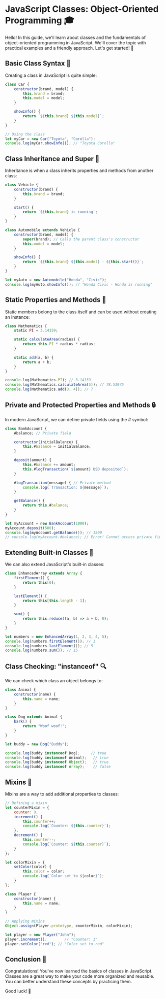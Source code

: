 # JavaScript Classes: Object-Oriented Programming 🎓

Hello! In this guide, we'll learn about classes and the fundamentals of object-oriented programming in JavaScript. We'll cover the topic with practical examples and a friendly approach. Let's get started! 👋

## Basic Class Syntax 📝

Creating a class in JavaScript is quite simple:

```javascript
class Car {
    constructor(brand, model) {
        this.brand = brand;
        this.model = model;
    }

    showInfo() {
        return `${this.brand} ${this.model}`;
    }
}

// Using the class
let myCar = new Car("Toyota", "Corolla");
console.log(myCar.showInfo()); // "Toyota Corolla"
```

## Class Inheritance and Super 🔄

Inheritance is when a class inherits properties and methods from another class:

```javascript
class Vehicle {
    constructor(brand) {
        this.brand = brand;
    }

    start() {
        return `${this.brand} is running`;
    }
}

class Automobile extends Vehicle {
    constructor(brand, model) {
        super(brand); // Calls the parent class's constructor
        this.model = model;
    }

    showInfo() {
        return `${this.brand} ${this.model} - ${this.start()}`;
    }
}

let myAuto = new Automobile("Honda", "Civic");
console.log(myAuto.showInfo()); // "Honda Civic - Honda is running"
```

## Static Properties and Methods 🏢

Static members belong to the class itself and can be used without creating an instance:

```javascript
class Mathematics {
    static PI = 3.14159;

    static calculateArea(radius) {
        return this.PI * radius * radius;
    }

    static add(a, b) {
        return a + b;
    }
}

console.log(Mathematics.PI); // 3.14159
console.log(Mathematics.calculateArea(5)); // 78.53975
console.log(Mathematics.add(3, 4)); // 7
```

## Private and Protected Properties and Methods 🔒

In modern JavaScript, we can define private fields using the # symbol:

```javascript
class BankAccount {
    #balance; // Private field

    constructor(initialBalance) {
        this.#balance = initialBalance;
    }

    deposit(amount) {
        this.#balance += amount;
        this.#logTransaction(`${amount} USD deposited`);
    }

    #logTransaction(message) { // Private method
        console.log(`Transaction: ${message}`);
    }

    getBalance() {
        return this.#balance;
    }
}

let myAccount = new BankAccount(1000);
myAccount.deposit(500);
console.log(myAccount.getBalance()); // 1500
// console.log(myAccount.#balance); // Error! Cannot access private field
```

## Extending Built-in Classes 🔧

We can also extend JavaScript's built-in classes:

```javascript
class EnhancedArray extends Array {
    firstElement() {
        return this[0];
    }

    lastElement() {
        return this[this.length - 1];
    }

    sum() {
        return this.reduce((a, b) => a + b, 0);
    }
}

let numbers = new EnhancedArray(1, 2, 3, 4, 5);
console.log(numbers.firstElement()); // 1
console.log(numbers.lastElement()); // 5
console.log(numbers.sum()); // 15
```

## Class Checking: "instanceof" 🔍

We can check which class an object belongs to:

```javascript
class Animal {
    constructor(name) {
        this.name = name;
    }
}

class Dog extends Animal {
    bark() {
        return "Woof woof!";
    }
}

let buddy = new Dog("Buddy");

console.log(buddy instanceof Dog);     // true
console.log(buddy instanceof Animal);   // true
console.log(buddy instanceof Object);   // true
console.log(buddy instanceof Array);    // false
```

## Mixins 🎨

Mixins are a way to add additional properties to classes:

```javascript
// Defining a mixin
let counterMixin = {
    counter: 0,
    increment() {
        this.counter++;
        console.log(`Counter: ${this.counter}`);
    },
    decrement() {
        this.counter--;
        console.log(`Counter: ${this.counter}`);
    }
};

let colorMixin = {
    setColor(color) {
        this.color = color;
        console.log(`Color set to ${color}`);
    }
};

class Player {
    constructor(name) {
        this.name = name;
    }
}

// Applying mixins
Object.assign(Player.prototype, counterMixin, colorMixin);

let player = new Player("John");
player.increment();        // "Counter: 1"
player.setColor("red"); // "Color set to red"
```

## Conclusion 🎉

Congratulations! You've now learned the basics of classes in JavaScript. Classes are a great way to make your code more organized and reusable. You can better understand these concepts by practicing them.

Good luck! 🚀